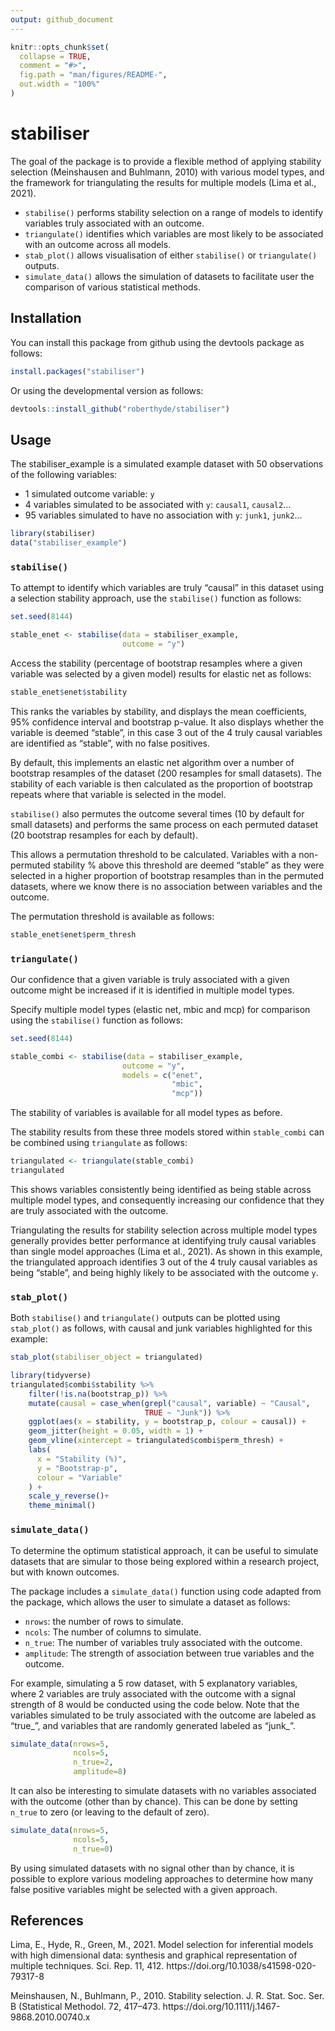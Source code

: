 ```yaml
---
output: github_document
---
```


<!-- README.md is generated from README.Rmd. Please edit that file -->

```r
knitr::opts_chunk$set(
  collapse = TRUE,
  comment = "#>",
  fig.path = "man/figures/README-",
  out.width = "100%"
)
```

<!-- badges: start -->
<!-- badges: end -->

# stabiliser

The goal of the \pkg{stabiliser} package is to provide a flexible method of applying stability selection (Meinshausen and Buhlmann, 2010) with various model types, and the framework for triangulating the results for multiple models (Lima et al., 2021). 

* `stabilise()` performs stability selection on a range of models to identify variables truly associated with an outcome.
* `triangulate()` identifies which variables are most likely to be associated with an outcome across all models. 
* `stab_plot()` allows visualisation of either `stabilise()` or `triangulate()` outputs. 
* `simulate_data()` allows the simulation of datasets to facilitate user the comparison of various statistical methods.

## Installation

You can install this package from github using the devtools package as follows:

```r
install.packages("stabiliser")
```

Or using the developmental version as follows:

```r
devtools::install_github("roberthyde/stabiliser")
```

## Usage

The stabiliser_example is a simulated example dataset with 50 observations of the following variables:

* 1 simulated outcome variable: `y`
* 4 variables simulated to be associated with `y`: `causal1`, `causal2`... 
* 95 variables simulated to have no association with `y`: `junk1`, `junk2`...

```r
library(stabiliser)
data("stabiliser_example")
```

### `stabilise()`

To attempt to identify which variables are truly "causal" in this dataset using a selection stability approach, use the `stabilise()` function as follows:

```r
set.seed(8144)
```


```r
stable_enet <- stabilise(data = stabiliser_example,
                         outcome = "y")
```

Access the stability (percentage of bootstrap resamples where a given variable was selected by a given model) results for elastic net as follows:

```r
stable_enet$enet$stability
```

This ranks the variables by stability, and displays the mean coefficients, 95% confidence interval and bootstrap p-value. It also displays whether the variable is deemed "stable", in this case 3 out of the 4 truly causal variables are identified as "stable", with no false positives. 

By default, this implements an elastic net algorithm over a number of bootstrap resamples of the dataset (200 resamples for small datasets). The stability of each variable is then calculated as the proportion of bootstrap repeats where that variable is selected in the model. 

`stabilise()` also permutes the outcome several times (10 by default for small datasets) and performs the same process on each permuted dataset (20 bootstrap resamples for each by default).

This allows a permutation threshold to be calculated. Variables with a non-permuted stability % above this threshold are deemed "stable" as they were selected in a higher proportion of bootstrap resamples than in the permuted datasets, where we know there is no association between variables and the outcome.  

The permutation threshold is available as follows: 

```r
stable_enet$enet$perm_thresh
```

### `triangulate()`

Our confidence that a given variable is truly associated with a given outcome might be increased if it is identified in multiple model types. 

Specify multiple model types (elastic net, mbic and mcp) for comparison using the `stabilise()` function as follows:

```r
set.seed(8144)
```

```r
stable_combi <- stabilise(data = stabiliser_example,
                         outcome = "y",
                         models = c("enet",
                                    "mbic",
                                    "mcp"))
```

The stability of variables is available for all model types as before. 

The stability results from these three models stored within `stable_combi` can be combined using `triangulate` as follows:

```r
triangulated <- triangulate(stable_combi)
triangulated
```

This shows variables consistently being identified as being stable across multiple model types, and consequently increasing our confidence that they are truly associated with the outcome. 

Triangulating the results for stability selection across multiple model types generally provides better performance at identifying truly causal variables than single model approaches (Lima et al., 2021). As shown in this example, the triangulated approach identifies 3 out of the 4 truly causal variables as being "stable", and being highly likely to be associated with the outcome `y`.

### `stab_plot()`

Both `stabilise()` and `triangulate()` outputs can be plotted using `stab_plot()` as follows, with causal and junk variables highlighted for this example: 

```r
stab_plot(stabiliser_object = triangulated)
```
```r
library(tidyverse)
triangulated$combi$stability %>%
    filter(!is.na(bootstrap_p)) %>%
    mutate(causal = case_when(grepl("causal", variable) ~ "Causal",
                              TRUE ~ "Junk")) %>%
    ggplot(aes(x = stability, y = bootstrap_p, colour = causal)) +
    geom_jitter(height = 0.05, width = 1) +
    geom_vline(xintercept = triangulated$combi$perm_thresh) +
    labs(
      x = "Stability (%)",
      y = "Bootstrap-p",
      colour = "Variable"
    ) +
    scale_y_reverse()+
    theme_minimal()
```

### `simulate_data()`

To determine the optimum statistical approach, it can be useful to simulate datasets that are simular to those being explored within a research project, but with known outcomes. 

The \pkg{stabiliser} package includes a `simulate_data()` function using code adapted from the \pkg{knockoff} package, which allows the user to simulate a dataset as follows:

* `nrows`: the number of rows to simulate.
* `ncols`: The number of columns to simulate.
* `n_true`: The number of variables truly associated with the outcome.
* `amplitude`: The strength of association between true variables and the outcome.

For example, simulating a 5 row dataset, with 5 explanatory variables, where 2 variables are truly associated with the outcome with a signal strength of 8 would be conducted using the code below. Note that the variables simulated to be truly associated with the outcome are labeled as "true_", and variables that are randomly generated labeled as "junk_". 

```r
simulate_data(nrows=5, 
              ncols=5,
              n_true=2,
              amplitude=8)
```

It can also be interesting to simulate datasets with no variables associated with the outcome (other than by chance). This can be done by setting `n_true` to zero (or leaving to the default of zero).

```r
simulate_data(nrows=5, 
              ncols=5,
              n_true=0)
```

By using simulated datasets with no signal other than by chance, it is possible to explore various modeling approaches to determine how many false positive variables might be selected with a given approach. 

## References
Lima, E., Hyde, R., Green, M., 2021. Model selection for inferential models with high dimensional data: synthesis and graphical representation of multiple techniques. Sci. Rep. 11, 412. https://doi.org/10.1038/s41598-020-79317-8

Meinshausen, N., Buhlmann, P., 2010. Stability selection. J. R. Stat. Soc. Ser. B (Statistical Methodol. 72, 417–473. https://doi.org/10.1111/j.1467-9868.2010.00740.x

